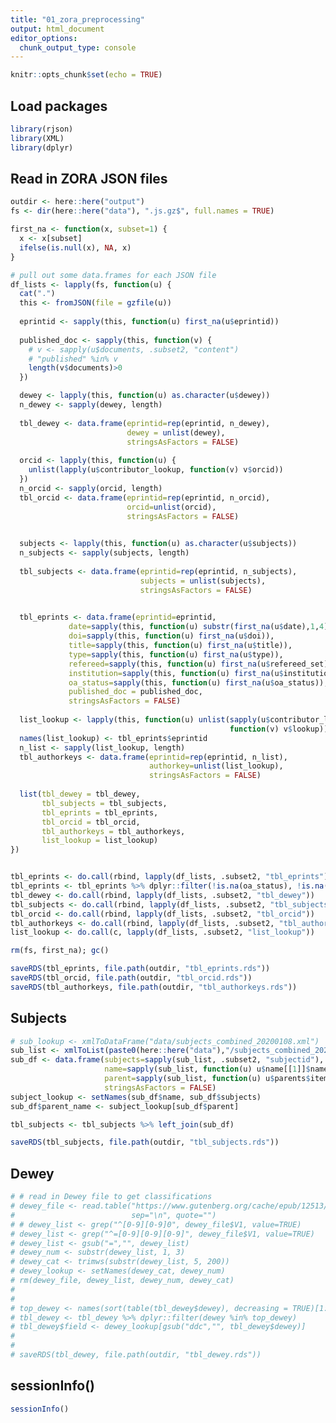 ```yaml
---
title: "01_zora_preprocessing"
output: html_document
editor_options: 
  chunk_output_type: console
---
```


```r
knitr::opts_chunk$set(echo = TRUE)
```

## Load packages

```r
library(rjson)
library(XML)
library(dplyr)
```


## Read in ZORA JSON files

```r
outdir <- here::here("output")
fs <- dir(here::here("data"), ".js.gz$", full.names = TRUE)

first_na <- function(x, subset=1) {
  x <- x[subset]
  ifelse(is.null(x), NA, x)
}

# pull out some data.frames for each JSON file
df_lists <- lapply(fs, function(u) {
  cat(".")
  this <- fromJSON(file = gzfile(u))
  
  eprintid <- sapply(this, function(u) first_na(u$eprintid))
  
  published_doc <- sapply(this, function(v) {
    # v <- sapply(u$documents, .subset2, "content")
    # "published" %in% v
    length(v$documents)>0
  })

  dewey <- lapply(this, function(u) as.character(u$dewey))
  n_dewey <- sapply(dewey, length)
  
  tbl_dewey <- data.frame(eprintid=rep(eprintid, n_dewey),
                          dewey = unlist(dewey),
                          stringsAsFactors = FALSE)
  
  orcid <- lapply(this, function(u) {
    unlist(lapply(u$contributor_lookup, function(v) v$orcid))
  })
  n_orcid <- sapply(orcid, length)
  tbl_orcid <- data.frame(eprintid=rep(eprintid, n_orcid),
                          orcid=unlist(orcid),
                          stringsAsFactors = FALSE)
  

  subjects <- lapply(this, function(u) as.character(u$subjects))
  n_subjects <- sapply(subjects, length)
  
  tbl_subjects <- data.frame(eprintid=rep(eprintid, n_subjects),
                             subjects = unlist(subjects),
                             stringsAsFactors = FALSE)

  
  tbl_eprints <- data.frame(eprintid=eprintid,
             date=sapply(this, function(u) substr(first_na(u$date),1,4)),
             doi=sapply(this, function(u) first_na(u$doi)),
             title=sapply(this, function(u) first_na(u$title)),
             type=sapply(this, function(u) first_na(u$type)),
             refereed=sapply(this, function(u) first_na(u$refereed_set)),
             institution=sapply(this, function(u) first_na(u$institution)),
             oa_status=sapply(this, function(u) first_na(u$oa_status)),
             published_doc = published_doc,
             stringsAsFactors = FALSE)
  
  list_lookup <- lapply(this, function(u) unlist(sapply(u$contributor_lookup, 
                                                 function(v) v$lookup)))
  names(list_lookup) <- tbl_eprints$eprintid
  n_list <- sapply(list_lookup, length)
  tbl_authorkeys <- data.frame(eprintid=rep(eprintid, n_list),
                               authorkey=unlist(list_lookup),
                               stringsAsFactors = FALSE)
  
  list(tbl_dewey = tbl_dewey,
       tbl_subjects = tbl_subjects,
       tbl_eprints = tbl_eprints,
       tbl_orcid = tbl_orcid,
       tbl_authorkeys = tbl_authorkeys,
       list_lookup = list_lookup)
})


tbl_eprints <- do.call(rbind, lapply(df_lists, .subset2, "tbl_eprints"))
tbl_eprints <- tbl_eprints %>% dplyr::filter(!is.na(oa_status), !is.na(date))
tbl_dewey <- do.call(rbind, lapply(df_lists, .subset2, "tbl_dewey"))
tbl_subjects <- do.call(rbind, lapply(df_lists, .subset2, "tbl_subjects"))
tbl_orcid <- do.call(rbind, lapply(df_lists, .subset2, "tbl_orcid"))
tbl_authorkeys <- do.call(rbind, lapply(df_lists, .subset2, "tbl_authorkeys"))
list_lookup <- do.call(c, lapply(df_lists, .subset2, "list_lookup"))

rm(fs, first_na); gc()

saveRDS(tbl_eprints, file.path(outdir, "tbl_eprints.rds"))
saveRDS(tbl_orcid, file.path(outdir, "tbl_orcid.rds"))
saveRDS(tbl_authorkeys, file.path(outdir, "tbl_authorkeys.rds"))

```

## Subjects

```r
# sub_lookup <- xmlToDataFrame("data/subjects_combined_20200108.xml")
sub_list <- xmlToList(paste0(here::here("data"),"/subjects_combined_20200108.xml"))
sub_df <- data.frame(subjects=sapply(sub_list, .subset2, "subjectid"),
                     name=sapply(sub_list, function(u) u$name[[1]]$name),
                     parent=sapply(sub_list, function(u) u$parents$item),
                     stringsAsFactors = FALSE)
subject_lookup <- setNames(sub_df$name, sub_df$subjects)
sub_df$parent_name <- subject_lookup[sub_df$parent]

tbl_subjects <- tbl_subjects %>% left_join(sub_df)

saveRDS(tbl_subjects, file.path(outdir, "tbl_subjects.rds"))
```

## Dewey

```r
# # read in Dewey file to get classifications
# dewey_file <- read.table("https://www.gutenberg.org/cache/epub/12513/pg12513.txt", 
#                          sep="\n", quote="")
# # dewey_list <- grep("^[0-9][0-9]0", dewey_file$V1, value=TRUE)
# dewey_list <- grep("^=[0-9][0-9][0-9]", dewey_file$V1, value=TRUE)
# dewey_list <- gsub("=","", dewey_list)
# dewey_num <- substr(dewey_list, 1, 3)
# dewey_cat <- trimws(substr(dewey_list, 5, 200))
# dewey_lookup <- setNames(dewey_cat, dewey_num)
# rm(dewey_file, dewey_list, dewey_num, dewey_cat)
# 
# 
# top_dewey <- names(sort(table(tbl_dewey$dewey), decreasing = TRUE)[1:18])
# tbl_dewey <- tbl_dewey %>% dplyr::filter(dewey %in% top_dewey)
# tbl_dewey$field <- dewey_lookup[gsub("ddc","", tbl_dewey$dewey)]
# 
# 
# saveRDS(tbl_dewey, file.path(outdir, "tbl_dewey.rds"))
```

## sessionInfo()

```r
sessionInfo()
```
